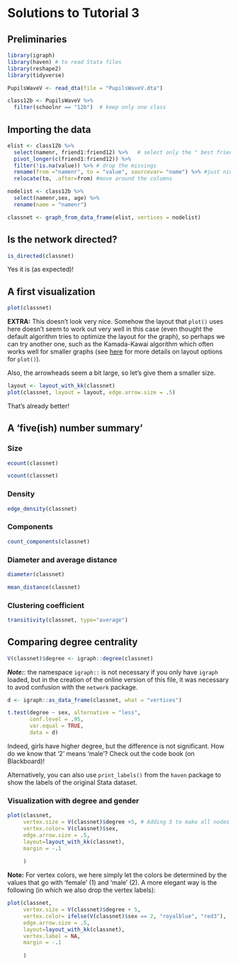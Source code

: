 # Solutions to Tutorial 3

## Preliminaries

```r
library(igraph)
library(haven) # to read Stata files
library(reshape2)
library(tidyverse)
```

```r
PupilsWaveV <- read_dta(file = "PupilsWaveV.dta")
```

```r
class12b <- PupilsWaveV %>% 
  filter(schoolnr == "12b")  # keep only one class
```

## Importing the data

```r
elist <- class12b %>% 
  select(namenr, friend1:friend12) %>%   # select only the " best friends"  network
  pivot_longer(c(friend1:friend12)) %>% 
  filter(!is.na(value)) %>% # drop the missings
  rename(from ="namenr", to = "value", sourcevar= "name") %>% #just nice for interpretation
  relocate(to, .after=from) #move around the columns

```

```r
nodelist <- class12b %>% 
  select(namenr,sex, age) %>% 
  rename(name = "namenr")
```

```r
classnet <- graph_from_data_frame(elist, vertices = nodelist)
```

## Is the network directed?

```r
is_directed(classnet)
```

Yes it is (as expected)!

## A first visualization

```r
plot(classnet)
```

**EXTRA:** This doesn't look very nice. Somehow the layout that `plot()` uses here doesn't seem to work out very well in this case (even thought the default algorithm tries to optimize the layout for the graph), so perhaps we can try another one, such as the Kamada-Kawai algorithm which often works well for smaller graphs (see [here](https://r.igraph.org/articles/igraph.html#drawing-a-graph-using-a-layout) for more details on layout options for `plot()`).

Also, the arrowheads seem a bit large, so let's give them a smaller size.

```r
layout <- layout_with_kk(classnet)
plot(classnet, layout = layout, edge.arrow.size = .5)
```

That's already better!

## A 'five(ish) number summary'

### Size

```r
ecount(classnet)
```

```r
vcount(classnet)
```

### Density

```r
edge_density(classnet)
```

### Components

```r
count_components(classnet)
```

### Diameter and average distance

```r
diameter(classnet)
```

```r
mean_distance(classnet)
```

### Clustering coefficient

```r
transitivity(classnet, type="average")
```

## Comparing degree centrality

```r
V(classnet)$degree <- igraph::degree(classnet)
```

***Note:***: the namespace `igraph::` is not necessary if you only have `igraph` loaded, but in the creation of the online version of this file, it was necessary to avod confusion with the `network` package. 

```r
d <- igraph::as_data_frame(classnet, what = "vertices")

t.test(degree ~ sex, alternative = "less", 
       conf.level = .95, 
       var.equal = TRUE, 
       data = d)

```

Indeed, girls have higher degree, but the difference is not significant. How do we know that '2' means 'male'? Check out the code book (on Blackboard)!

Alternatively, you can also use `print_labels()` from the `haven` package to show the labels of the original Stata dataset.

### Visualization with degree and gender

```r
plot(classnet, 
     vertex.size = V(classnet)$degree +5, # Adding 5 to make all nodes somewhat larger 
     vertex.color= V(classnet)$sex, 
     edge.arrow.size = .5,
     layout=layout_with_kk(classnet),
     margin = -.1
     
     )
```

**Note:** For vertex colors, we here simply let the colors be determined by the values that go with 'female' (1) and 'male' (2). A more elegant way is the following (in which we also drop the vertex labels):

```r
plot(classnet, 
     vertex.size = V(classnet)$degree + 5, 
     vertex.color= ifelse(V(classnet)$sex == 2, "royalblue", "red3"), 
     edge.arrow.size = .5,
     layout=layout_with_kk(classnet),
     vertex.label = NA,
     margin = -.1
     
     )
```
